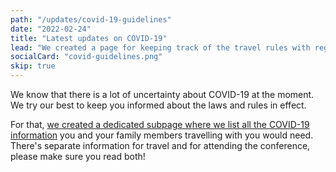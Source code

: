 ```yaml
---
path: "/updates/covid-19-guidelines"
date: "2022-02-24"
title: "Latest updates on COVID-19"
lead: "We created a page for keeping track of the travel rules with regards to COVID-19"
socialCard: "covid-guidelines.png"
skip: true
---
```


We know that there is a lot of uncertainty about COVID-19 at the moment. We try our best to keep you informed about the laws and rules in effect.

For that, [we created a dedicated subpage where we list all the COVID-19 information](/covid) you and your family members travelling with you would need.
There's separate information for travel and for attending the conference, please make sure you read both!
